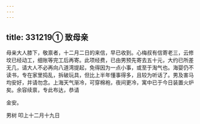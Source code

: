 ```yaml
---
---
---
```

title: 331219① 致母亲
---




母亲大人膝下，敬禀者，十二月二日的来信，早已收到。心梅叔有信寄老三，云修坟已经动工，细账等完工后再寄。此项经费，已由男预先寄去五十元，大约已所差无几，请大人不必再向八道湾提起，免得因为一点小事，或至于淘气也。海婴仍不读书，专在家里捣乱，拆破玩具，但比上半年懂事得多，且较为听话了。男及害马均安好，并请勿念。上海天气渐冷，可穿棉袍，夜间更冷，寓中已于今日装置火炉矣。余容续禀，专此布达，恭请

金安。

男树 叩上十二月十九日